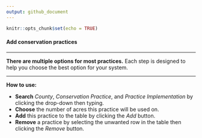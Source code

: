 ```yaml
---
output: github_document
---
```


```r
knitr::opts_chunk$set(echo = TRUE)
```

#### Add conservation practices

---

**There are multiple options for most practices.** Each step is designed to help you choose the best option for your system.

---

**How to use:**

- **Search** *County*, *Conservation Practice*, and *Practice Implementation* by clicking the drop-down then typing. 
- **Choose** the number of acres this practice will be used on.
- **Add** this practice to the table by clicking the *Add* button.
- **Remove** a practice by selecting the unwanted row in the table then clicking the *Remove* button.




